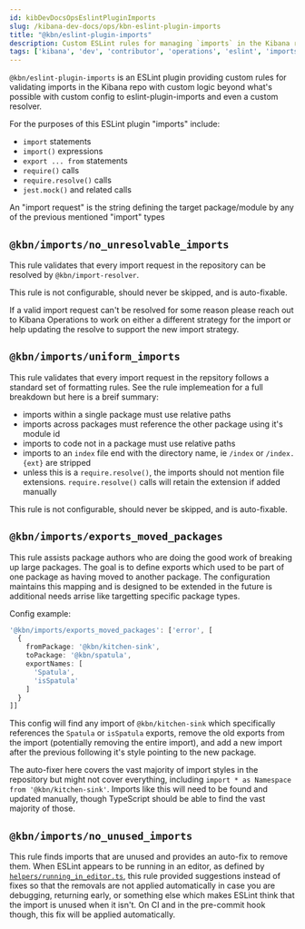 ---
id: kibDevDocsOpsEslintPluginImports
slug: /kibana-dev-docs/ops/kbn-eslint-plugin-imports
title: "@kbn/eslint-plugin-imports"
description: Custom ESLint rules for managing `imports` in the Kibana repository
tags: ['kibana', 'dev', 'contributor', 'operations', 'eslint', 'imports']
---

`@kbn/eslint-plugin-imports` is an ESLint plugin providing custom rules for validating imports in the Kibana repo with custom logic beyond what's possible with custom config to eslint-plugin-imports and even a custom resolver.

For the purposes of this ESLint plugin "imports" include:

 - `import` statements
 - `import()` expressions
 - `export ... from` statements
 - `require()` calls
 - `require.resolve()` calls
 - `jest.mock()` and related calls

An "import request" is the string defining the target package/module by any of the previous mentioned "import" types

## `@kbn/imports/no_unresolvable_imports`

This rule validates that every import request in the repository can be resolved by `@kbn/import-resolver`.

This rule is not configurable, should never be skipped, and is auto-fixable.

If a valid import request can't be resolved for some reason please reach out to Kibana Operations to work on either a different strategy for the import or help updating the resolve to support the new import strategy.

## `@kbn/imports/uniform_imports`

This rule validates that every import request in the repsitory follows a standard set of formatting rules. See the rule implemeation for a full breakdown but here is a breif summary:

 - imports within a single package must use relative paths
 - imports across packages must reference the other package using it's module id
 - imports to code not in a package must use relative paths
 - imports to an `index` file end with the directory name, ie `/index` or `/index.{ext}` are stripped
 - unless this is a `require.resolve()`, the imports should not mention file extensions. `require.resolve()` calls will retain the extension if added manually

This rule is not configurable, should never be skipped, and is auto-fixable.

## `@kbn/imports/exports_moved_packages`

This rule assists package authors who are doing the good work of breaking up large packages. The goal is to define exports which used to be part of one package as having moved to another package. The configuration maintains this mapping and is designed to be extended in the future is additional needs arrise like targetting specific package types.

Config example:
```ts
'@kbn/imports/exports_moved_packages': ['error', [
  {
    fromPackage: '@kbn/kitchen-sink',
    toPackage: '@kbn/spatula',
    exportNames: [
      'Spatula',
      'isSpatula'
    ]
  }
]]
```

This config will find any import of `@kbn/kitchen-sink` which specifically references the `Spatula` or `isSpatula` exports, remove the old exports from the import (potentially removing the entire import), and add a new import after the previous following it's style pointing to the new package.

The auto-fixer here covers the vast majority of import styles in the repository but might not cover everything, including `import * as Namespace from '@kbn/kitchen-sink'`. Imports like this will need to be found and updated manually, though TypeScript should be able to find the vast majority of those.

## `@kbn/imports/no_unused_imports`

This rule finds imports that are unused and provides an auto-fix to remove them. When ESLint appears to be running in an editor, as defined by [`helpers/running_in_editor.ts`](src/helpers/running_in_editor.ts), this rule provided suggestions instead of fixes so that the removals are not applied automatically in case you are debugging, returning early, or something else which makes ESLint think that the import is unused when it isn't. On CI and in the pre-commit hook though, this fix will be applied automatically.